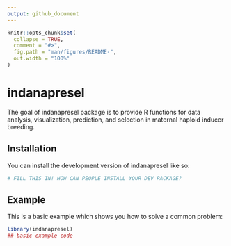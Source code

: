```yaml
---
output: github_document
---
```


<!-- README.md is generated from README.Rmd. Please edit that file -->

```r
knitr::opts_chunk$set(
  collapse = TRUE,
  comment = "#>",
  fig.path = "man/figures/README-",
  out.width = "100%"
)
```

# indanapresel

<!-- badges: start -->

<!-- badges: end -->

The goal of indanapresel package is to provide R functions for data analysis, visualization, prediction, and selection in maternal haploid inducer breeding.

## Installation

You can install the development version of indanapresel like so:

``` r
# FILL THIS IN! HOW CAN PEOPLE INSTALL YOUR DEV PACKAGE?
```

## Example

This is a basic example which shows you how to solve a common problem:

```r
library(indanapresel)
## basic example code
```
